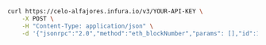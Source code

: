 
<Tabs>
  <TabItem value="cURL">

```bash
curl https://celo-alfajores.infura.io/v3/YOUR-API-KEY \
    -X POST \
    -H "Content-Type: application/json" \
    -d '{"jsonrpc":"2.0","method":"eth_blockNumber","params": [],"id":1}'
```

  </TabItem>

</Tabs>

